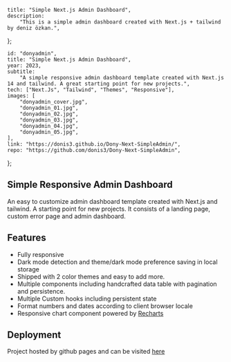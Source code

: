 	title: "Simple Next.js Admin Dashboard",
	description:
		"This is a simple admin dashboard created with Next.js + tailwind by deniz özkan.",
};

	id: "donyadmin",
	title: "Simple Next.js Admin Dashboard",
	year: 2023,
	subtitle:
		"A simple responsive admin dashboard template created with Next.js 14 and tailwind. A great starting point for new projects.",
	tech: ["Next.Js", "Tailwind", "Themes", "Responsive"],
	images: [
		"donyadmin_cover.jpg",
		"donyadmin_01.jpg",
		"donyadmin_02.jpg",
		"donyadmin_03.jpg",
		"donyadmin_04.jpg",
		"donyadmin_05.jpg",
	],
	link: "https://donis3.github.io/Dony-Next-SimpleAdmin/",
	repo: "https://github.com/donis3/Dony-Next-SimpleAdmin",
};

## Simple Responsive Admin Dashboard

An easy to customize admin dashboard template created with Next.js and tailwind. 
A starting point for new projects. 
It consists of a landing page, custom error page and admin dashboard.

## Features

-   Fully responsive
-   Dark mode detection and theme/dark mode preference saving in local storage
-	Shipped with 2 color themes and easy to add more.
- 	Multiple components including handcrafted data table with pagination and persistence.
-	Multiple Custom hooks including persistent state
-	Format numbers and dates according to client browser locale
- 	Responsive chart component powered by [Recharts](https://recharts.org)

## Deployment

Project hosted by github pages and can be visited [here](https://donis3.github.io/Dony-Next-SimpleAdmin/)
